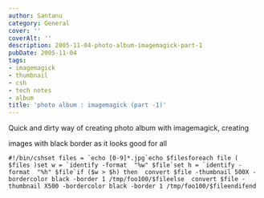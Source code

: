 ```yaml
---
author: Santanu
category: General
cover: ''
coverAlt: ''
description: 2005-11-04-photo-album-imagemagick-part-1
pubDate: 2005-11-04
tags:
- imagemagick
- thumbnail
- csh
- tech notes
- album
title: 'photo album : imagemagick (part -1)'
---
```


Quick and dirty way of creating photo album with imagemagick, creating

images with black border as it looks good for all



    #!/bin/cshset files = `echo [0-9]*.jpg`echo $filesforeach file ( $files )set w = `identify -format  "%w" $file`set h = `identify -format  "%h" $file`if ($w > $h) then  convert $file -thumbnail 500X -bordercolor black -border 1 /tmp/foo100/$fileelse  convert $file -thumbnail X500 -bordercolor black -border 1 /tmp/foo100/$fileendifend